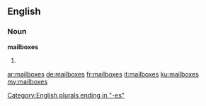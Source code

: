 ==English==
===Noun===
'''mailboxes'''
# {{plural of|mailbox}}

[[Category:English plurals ending in "-es"]]

[[ar:mailboxes]]
[[de:mailboxes]]
[[fr:mailboxes]]
[[it:mailboxes]]
[[ku:mailboxes]]
[[my:mailboxes]]